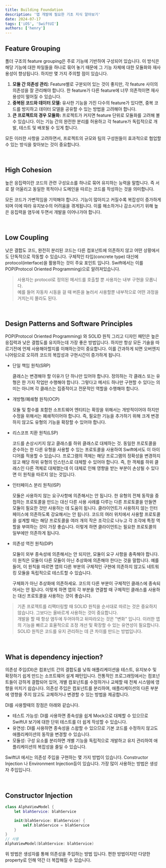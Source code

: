 ```yaml
---
title: Building Foundation
description: '앱 개발에 필요한 기초 지식 알아보기'
date: 2024-07-17
tags: ['iOS', 'SwiftUI']
authors: ['henry']
---
```


## Feature Grouping

폴더 구조의 feature grouping은 주로 기능에 기반하여 구성되어 있습니다.
이 방식은 해당 기능에 대한 파일들을 하나로 묶어 놓기 때문에 그 기능 자체에 대한 모듈화와 재사용성이 향상됩니다. 하지만 몇 가지 주의할 점이 있습니다.

1. **모듈 간 의존성 관리:** Feature별로 구분되어 있는 것이 좋지만, 각 feature 사이의 의존성을 잘 관리해야 합니다. 한 feature가 다른 feature에 너무 의존적이면 재사용성이 떨어질 수 있습니다.
2. **중복된 코드와 데이터 모델:** 유사한 기능을 가진 다수의 feature가 있다면, 중복 코드를 방지하고 데이터 모델을 공유할 수 있는 방법을 고려해야 합니다.
3. **큰 프로젝트의 경우 모듈화:** 프로젝트가 커지면 feature 단위로 모듈화를 고려해 볼 수 있습니다. 이는 기능 간의 완전한 분리를 허용하고 각 feature가 독립적으로 개발, 테스트 및 배포될 수 있게 합니다.

모든 이러한 사항을 고려하면서, 프로젝트의 규모와 팀의 구성원들이 효과적으로 협업할 수 있는 방식을 찾아보는 것이 중요합니다.

<br />

## High Cohesion

높은 응집력이란 코드의 관련 구성요소를 하나로 묶어 유지하는 능력을 말합니다. 즉 서로 잘 어울리고 동일한 목적이나 도메인을 따르는 코드를 작성하는 것을 의미합니다.

모든 코드가 가변적임을 기억해야 합니다. 기능이 많아지고 커질수록 복잡성이 증가하게 되며 이에 따라 유지보수의 어려움을 겪게됩니다. 이를 해소하거나 감소시키기 위해 높은 응집력을 염두에 두면서 개발을 이어나가야 합니다.

<br />

## Low Coupling

낮은 결합도 코드, 완전히 분리된 코드는 다른 컴포넌트에 의존하지 않고 어떤 상황에서도 단독적으로 작동할 수 있습니다. 구체적인 타입(concrete type) 대신에 protocol(interface)을 활용하는 것이 주요 포인트 입니다. Swift에서는 이를 POP(Protocol Oriented Programming)으로 알려져있습니다.

> 사용자는 protocol로 정의된 메서드를 호출할 뿐 사용자는 내부 구현을 모롭니다.  
> 예를 들어 자동차 시동을 걸 때 버튼을 눌러서 사용할뿐 내부적으로 어떤 과정을 거치는지 몰라도 된다.

<br />

## Design Patterns and Software Principles

POP(Protocol Oriented Programming) 와 SOLID 원칙 그리고 디자인 패턴은 높은 응집력과 낮은 결합도를 유지하는데 가장 좋은 방법입니다.
하지만 항상 모든 기술을 따르기전에 언제 사용해아할지를 이해하는것이 중요합니다. 이를 간과하게 되면 오버엔지니어링으로 오히려 코드의 복잡성과 구현시간이 증가하게 됩니다.

- 단일 책임 원칙(SRP)

  클래스는 변경해야 할 이유가 단 하나만 있어야 합니다. 정의하는 각 클래스 또는 유형은 한 가지 작업만 수행해야 합니다. 그렇다고 메서드 하나만 구현할 수 있다는 의미는 아니며 각 클래스는 집중적이고 전문적인 역할을 수행해야 합니다.

- 개방형/폐쇄형 원칙(OCP)

  모듈 및 함수를 포함한 소프트웨어 엔티티는 확장을 위해서는 개방적이어야 하지만 수정을 위해서는 폐쇄적이어야 합니다. 즉, 필요한 기능을 추가하기 위해 크게 변경하지 않고도 유형의 기능을 확장할 수 있어야 합니다.

- 리스코프 치환 원칙(LSP)

  코드를 손상시키지 않고 클래스를 하위 클래스로 대체하는 것. 동일한 프로토콜을 준수하는 한 다른 유형을 사용할 수 있는 프로토콜을 사용하여 Swift에서도 이 아이디어를 적용할 수 있습니다.
  프로그램의 객체는 해당 프로그램의 정확성을 변경하지 않고 해당 하위 유형의 인스턴스로 대체할 수 있어야 합니다. 즉, 한 객체를 하위 클래스인 다른 객체로 대체했는데 이 대체로 인해 영향을 받는 부분이 손상될 수 있다면 이 원칙을 따르지 않는 것입니다.

- 인터페이스 분리 원칙(ISP)

  모듈은 사용하지 않는 요구사항에 의존해서는 안 됩니다. 한 유형의 전체 동작을 중첩하는 프로토콜을 만드는 대신 다른 사용 사례를 다루는 다른 프로토콜을 만들면 모듈이 필요한 것만 사용하는 데 도움이 됩니다.
  클라이언트가 사용하지 않는 인터페이스에 의존하도록 강요해서는 안 됩니다. 코드의 여러 위치에서 사용할 프로토콜을 설계할 때는 해당 프로토콜을 여러 개의 작은 조각으로 나누고 각 조각에 특정 역할을 부여하는 것이 가장 좋습니다. 이렇게 하면 클라이언트는 필요한 프로토콜의 일부에만 의존하게 됩니다.

- 의존성 역전 원칙(DIP)

  모듈이 외부 종속성에 의존해서는 안 되지만, 모듈이 요구 사항을 충족해야 합니다. 이 원칙은 모듈이 다른 모듈이 아닌 추상화에 의존해야 한다는 것을 말합니다. 예를 들어, 이 원칙을 따르면 앱의 다른 부분의 구체적인 구현에 의존하지 않고도 네트워킹 모듈을 독립적으로 테스트할 수 있습니다.

  구체화가 아닌 추상화에 의존하세요. 코드의 다른 부분이 구체적인 클래스에 종속되어서는 안 됩니다. 이렇게 하면 앱의 각 부분을 연결할 때 구체적인 클래스를 사용하는 대신 프로토콜을 사용하는 것이 좋습니다.

> 기존 프로젝트를 리팩터링할 때 SOLID 원칙을 순서대로 따르는 것은 중요하지 않습니다. 그보다는 올바르게 사용하는 것이 중요합니다.  
> 개발을 할 때 항상 염두에 두어야하고 뒤따라오는 것은 "변화" 입니다. 이러한 앱의 기능을 빠르고 효율적으로 조정 개선 및 확장할 수 있는 유연성이 필요합니다. SOLID 원칙은 코드를 유지 관리하는 데 큰 차이를 만드는 방법입니다.

<br />

## What is dependency injection?

의존성 주입(DI)은 컴포넌트 간의 결합도를 낮춰 애플리케이션을 테스트, 유지보수 및 확장하기 쉽게 만드는 소프트웨어 설계 패턴입니다.
전통적인 프로그래밍에서는 컴포넌트들이 강하게 결합되어 있어, 개별 컴포넌트를 수정하거나 교체할 때 전체 시스템에 영향을 미치기 쉽습니다.
의존성 주입은 컴포넌트를 분리하여, 애플리케이션의 다른 부분에 영향을 주지 않고도 교체하거나 변경할 수 있는 방법을 제공합니다.

DI를 사용할때의 장점은 아래와 같습니다.

- 테스트 가능성: DI를 사용하면 종속성을 쉽게 Mock으로 대체할 수 있으므로 SwiftUI 보기에 대한 단위 테스트를 더 쉽게 작성할 수 있습니다.
- 유연성: DI를 사용하면 종속성을 스왑할 수 있으므로 기본 코드를 수정하지 않고도 애플리케이션의 동작을 변경할 수 있습니다.
- 모듈성: 구성 요소를 분리하면 개별 기능을 독립적으로 개발하고 유지 관리하여 애플리케이션의 복잡성을 줄일 수 있습니다.

SwiftUI 에서는 의존성 주입을 구현하는 몇 가지 방법이 있습니다.
Constructor Injection 나 Environment Injection등이 있습니다. 가장 많이 사용하는 방법은 생성자 주입입니다.

<br />

## Constructor Injection

```swift title="alpha.swift" showLineNumbers
class AlphaViewModel {
    let blahService: blahService

    init(blahService: BlahService) {
        self.blahService = blahService
    }
}
// 사용
AlphaViewModel(blahService: blahService)
```

위 방법은 생성자를 통해 의존성을 주입하는 방법 입니다. 편한 방법이지만 다양한 property로 인해 약간 더 복잡해질 수 있습니다.
